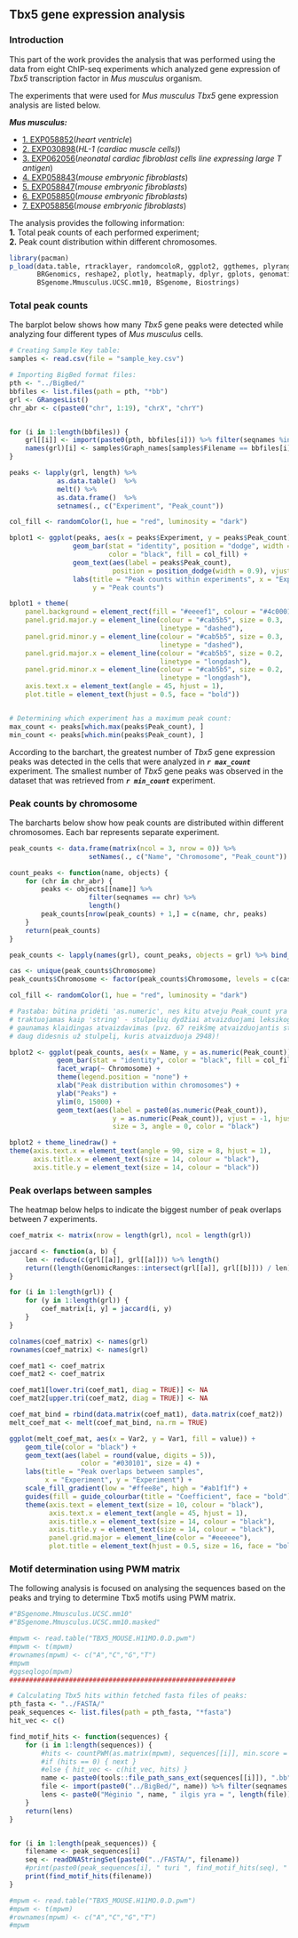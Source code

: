 ## Tbx5 gene expression analysis
### Introduction

This part of the work provides the analysis that was performed using the
data from eight ChIP-seq experiments which analyzed gene expression of 
*Tbx5* transcription factor in *Mus musculus* organism.\

The experiments that were used for *Mus musculus* *Tbx5* gene expression
analysis are listed below.\

***Mus musculus:***\

 - [1. EXP058852 ](https://gtrd.biouml.org/#!table/gtrd_current.experiments/Details/ID=EXP058852)(*heart ventricle*)\
 - [2. EXP030898 ](https://gtrd.biouml.org/#!table/gtrd_current.experiments/Details/ID=EXP030898)(*HL-1 (cardiac muscle cells)*)\
 - [3. EXP062056 ](https://gtrd.biouml.org/#!table/gtrd_current.experiments/Details/ID=EXP062056)(*neonatal cardiac fibroblast cells line expressing large T antigen*)\
 - [4. EXP058843 ](https://gtrd.biouml.org/#!table/gtrd_current.experiments/Details/ID=EXP058843)(*mouse embryonic fibroblasts*)\
 - [5. EXP058847 ](https://gtrd.biouml.org/#!table/gtrd_current.experiments/Details/ID=EXP058847)(*mouse embryonic fibroblasts*)\
 - [6. EXP058850 ](https://gtrd.biouml.org/#!table/gtrd_current.experiments/Details/ID=EXP058850)(*mouse embryonic fibroblasts*)\
 - [7. EXP058856 ](https://gtrd.biouml.org/#!table/gtrd_current.experiments/Details/ID=EXP058856)(*mouse embryonic fibroblasts*)\

The analysis provides the following information:\
 **1.** Total peak counts of each performed experiment;\
 **2.** Peak count distribution within different chromosomes.\

```r
library(pacman)
p_load(data.table, rtracklayer, randomcoloR, ggplot2, ggthemes, plyranges, ggpubr,
       BRGenomics, reshape2, plotly, heatmaply, dplyr, gplots, genomation, ggseqlogo,
       BSgenome.Mmusculus.UCSC.mm10, BSgenome, Biostrings)
```

### Total peak counts
The barplot below shows how many *Tbx5* gene peaks were detected while analyzing
four different types of *Mus musculus* cells.

```r
# Creating Sample Key table:
samples <- read.csv(file = "sample_key.csv")

# Importing BigBed format files:
pth <- "../BigBed/"
bbfiles <- list.files(path = pth, "*bb")
grl <- GRangesList()
chr_abr <- c(paste0("chr", 1:19), "chrX", "chrY")


for (i in 1:length(bbfiles)) {
    grl[[i]] <- import(paste0(pth, bbfiles[i])) %>% filter(seqnames %in% chr_abr)
    names(grl)[i] <- samples$Graph_names[samples$Filename == bbfiles[i]]
}

peaks <- lapply(grl, length) %>%
            as.data.table()  %>%
            melt() %>%
            as.data.frame()  %>%
            setnames(., c("Experiment", "Peak_count"))

col_fill <- randomColor(1, hue = "red", luminosity = "dark")

bplot1 <- ggplot(peaks, aes(x = peaks$Experiment, y = peaks$Peak_count)) +
                geom_bar(stat = "identity", position = "dodge", width = 0.4,
                         color = "black", fill = col_fill) +
                geom_text(aes(label = peaks$Peak_count),
                          position = position_dodge(width = 0.9), vjust = -0.25) +
                labs(title = "Peak counts within experiments", x = "Experiment",
                     y = "Peak counts")

bplot1 + theme(
    panel.background = element_rect(fill = "#eeeef1", colour = "#4c0001"),
    panel.grid.major.y = element_line(colour = "#cab5b5", size = 0.3,
                                      linetype = "dashed"),
    panel.grid.minor.y = element_line(colour = "#cab5b5", size = 0.3,
                                      linetype = "dashed"),
    panel.grid.major.x = element_line(colour = "#cab5b5", size = 0.2,
                                      linetype = "longdash"),
    panel.grid.minor.x = element_line(colour = "#cab5b5", size = 0.2,
                                      linetype = "longdash"),
    axis.text.x = element_text(angle = 45, hjust = 1),
    plot.title = element_text(hjust = 0.5, face = "bold"))


# Determining which experiment has a maximum peak count:
max_count <- peaks[which.max(peaks$Peak_count), ]
min_count <- peaks[which.min(peaks$Peak_count), ]
```

According to the barchart, the greatest number of *Tbx5* gene expression peaks was
detected in the cells that were analyzed in
***```r max_count```*** experiment.
The smallest number of *Tbx5* gene peaks was observed in the dataset that was
retrieved from ***```r min_count```*** experiment.

### Peak counts by chromosome

The barcharts below show how peak counts are distributed within
different chromosomes. Each bar represents separate experiment.

```r
peak_counts <- data.frame(matrix(ncol = 3, nrow = 0)) %>%
                    setNames(., c("Name", "Chromosome", "Peak_count"))

count_peaks <- function(name, objects) {
    for (chr in chr_abr) {
        peaks <- objects[[name]] %>%
                    filter(seqnames == chr) %>%
                    length()
        peak_counts[nrow(peak_counts) + 1,] = c(name, chr, peaks)
    }
    return(peak_counts)
}

peak_counts <- lapply(names(grl), count_peaks, objects = grl) %>% bind_rows()

cas <- unique(peak_counts$Chromosome)
peak_counts$Chromosome <- factor(peak_counts$Chromosome, levels = c(cas))

col_fill <- randomColor(1, hue = "red", luminosity = "dark")

# Pastaba: būtina pridėti 'as.numeric', nes kitu atveju Peak_count yra
# traktuojamas kaip 'string' - stulpelių dydžiai atvaizduojami leksikografiškai -
# gaunamas klaidingas atvaizdavimas (pvz. 67 reikšmę atvaizduojantis stulpelis yra
# daug didesnis už stulpelį, kuris atvaizduoja 2948)!

bplot2 <- ggplot(peak_counts, aes(x = Name, y = as.numeric(Peak_count))) +
            geom_bar(stat = "identity", color = "black", fill = col_fill) +
            facet_wrap(~ Chromosome) +
            theme(legend.position = "none") +
            xlab("Peak distribution within chromosomes") +
            ylab("Peaks") +
            ylim(0, 15000) +
            geom_text(aes(label = paste0(as.numeric(Peak_count)),
                          y = as.numeric(Peak_count)), vjust = -1, hjust = .5,
                          size = 3, angle = 0, color = "black")

bplot2 + theme_linedraw() +
theme(axis.text.x = element_text(angle = 90, size = 8, hjust = 1),
      axis.title.x = element_text(size = 14, colour = "black"),
      axis.title.y = element_text(size = 14, colour = "black"))
```

### Peak overlaps between samples
The heatmap below helps to indicate the biggest number of peak overlaps between 7
experiments.\

```r
coef_matrix <- matrix(nrow = length(grl), ncol = length(grl))

jaccard <- function(a, b) {
    len <- reduce(c(grl[[a]], grl[[a]])) %>% length()
    return((length(GenomicRanges::intersect(grl[[a]], grl[[b]])) / len) * 100)
}

for (i in 1:length(grl)) {
    for (y in 1:length(grl)) {
        coef_matrix[i, y] = jaccard(i, y)
    }
}

colnames(coef_matrix) <- names(grl)
rownames(coef_matrix) <- names(grl)

coef_mat1 <- coef_matrix
coef_mat2 <- coef_matrix

coef_mat1[lower.tri(coef_mat1, diag = TRUE)] <- NA
coef_mat2[upper.tri(coef_mat2, diag = TRUE)] <- NA

coef_mat_bind = rbind(data.matrix(coef_mat1), data.matrix(coef_mat2))
melt_coef_mat <- melt(coef_mat_bind, na.rm = TRUE)

ggplot(melt_coef_mat, aes(x = Var2, y = Var1, fill = value)) +
    geom_tile(color = "black") +
    geom_text(aes(label = round(value, digits = 5)),
                  color = "#030101", size = 4) +
    labs(title = "Peak overlaps between samples",
         x = "Experiment", y = "Experiment") +
    scale_fill_gradient(low = "#ffee8e", high = "#ab1f1f") +
    guides(fill = guide_colourbar(title = "Coefficient", face = "bold")) +
    theme(axis.text = element_text(size = 10, colour = "black"),
          axis.text.x = element_text(angle = 45, hjust = 1),
          axis.title.x = element_text(size = 14, colour = "black"),
          axis.title.y = element_text(size = 14, colour = "black"),
          panel.grid.major = element_line(color = "#eeeeee"),
          plot.title = element_text(hjust = 0.5, size = 16, face = "bold"))
```

### Motif determination using PWM matrix
The following analysis is focused on analysing the sequences based on the
peaks and trying to determine Tbx5 motifs using PWM matrix.

```r
#"BSgenome.Mmusculus.UCSC.mm10"                      
#"BSgenome.Mmusculus.UCSC.mm10.masked" 

#mpwm <- read.table("TBX5_MOUSE.H11MO.0.D.pwm")
#mpwm <- t(mpwm)
#rownames(mpwm) <- c("A","C","G","T")
#mpwm
#ggseqlogo(mpwm)
#########################################################

# Calculating Tbx5 hits within fetched fasta files of peaks:
pth_fasta <- "../FASTA/"
peak_sequences <- list.files(path = pth_fasta, "*fasta")
hit_vec <- c()

find_motif_hits <- function(sequences) {
    for (i in 1:length(sequences)) {
        #hits <- countPWM(as.matrix(mpwm), sequences[[i]], min.score = "75%")
        #if (hits == 0) { next }
        #else { hit_vec <- c(hit_vec, hits) }
        name <- paste0(tools::file_path_sans_ext(sequences[[i]]), ".bb")
        file <- import(paste0("../BigBed/", name)) %>% filter(seqnames %in% chr_abr)
        lens <- paste0("Mėginio ", name, " ilgis yra = ", length(file))
    }
    return(lens)
}


for (i in 1:length(peak_sequences)) {
    filename <- peak_sequences[i]
    seq <- readDNAStringSet(paste0("../FASTA/", filename))
    #print(paste0(peak_sequences[i], " turi ", find_motif_hits(seq), " atitikimų."))
    print(find_motif_hits(filename))
}
```

```r
#mpwm <- read.table("TBX5_MOUSE.H11MO.0.D.pwm")
#mpwm <- t(mpwm)
#rownames(mpwm) <- c("A","C","G","T")
#mpwm

```
